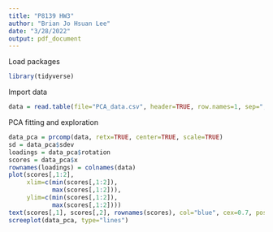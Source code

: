 ```yaml
---
title: "P8139 HW3"
author: "Brian Jo Hsuan Lee"
date: "3/28/2022"
output: pdf_document
---
```


Load packages
```r
library(tidyverse)
```


Import data
```r
data = read.table(file="PCA_data.csv", header=TRUE, row.names=1, sep=",")
```

PCA fitting and exploration
```r
data_pca = prcomp(data, retx=TRUE, center=TRUE, scale=TRUE)
sd = data_pca$sdev
loadings = data_pca$rotation
scores = data_pca$x
rownames(loadings) = colnames(data)
plot(scores[,1:2], 
     xlim=c(min(scores[,1:2]),
            max(scores[,1:2])),
     ylim=c(min(scores[,1:2]),
            max(scores[,1:2])))
text(scores[,1], scores[,2], rownames(scores), col="blue", cex=0.7, pos=3)
screeplot(data_pca, type="lines")
```
